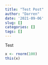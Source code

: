 ```yaml
---
title: "Test Post"
author: "Darren"
date: '2021-09-06'
slug: []
categories: []
tags: []
---
```


Test

```r
x <- rnorm(100)
this(x)
```


<!--chapter:end:index.Rmd-->

